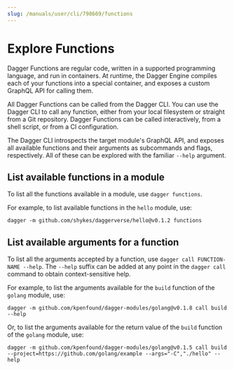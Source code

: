 ```yaml
---
slug: /manuals/user/cli/798669/functions
---
```


# Explore Functions

Dagger Functions are regular code, written in a supported programming language, and run in containers. At runtime, the Dagger Engine compiles each of your functions into a special container, and exposes a custom GraphQL API for calling them.

All Dagger Functions can be called from the Dagger CLI. You can use the Dagger CLI to call any function, either from your local filesystem or straight from a Git repository. Dagger Functions can be called interactively, from a shell script, or from a CI configuration.

The Dagger CLI introspects the target module's GraphQL API, and exposes all available functions and their arguments as subcommands and flags, respectively. All of these can be explored with the familiar `--help` argument.

## List available functions in a module

To list all the functions available in a module, use `dagger functions`.

For example, to list available functions in the `hello` module, use:

```shell
dagger -m github.com/shykes/daggerverse/hello@v0.1.2 functions
```

## List available arguments for a function

To list all the arguments accepted by a function, use `dagger call FUNCTION-NAME --help`. The `--help` suffix can be added at any point in the `dagger call` command to obtain context-sensitive help.

For example, to list the arguments available for the `build` function of the `golang` module, use:

```shell
dagger -m github.com/kpenfound/dagger-modules/golang@v0.1.8 call build --help
```

Or, to list the arguments available for the return value of the `build` function of the `golang` module, use:

```shell
dagger -m github.com/kpenfound/dagger-modules/golang@v0.1.5 call build --project=https://github.com/golang/example --args="-C","./hello" --help
```
